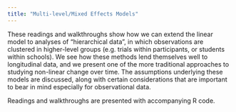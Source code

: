 ```yaml
---
title: "Multi-level/Mixed Effects Models"
---
```


These readings and walkthroughs show how we can extend the linear model to analyses of "hierarchical data", in which observations are clustered in higher-level groups (e.g. trials within participants, or students within schools). We see how these methods lend themselves well to longitudinal data, and we present one of the more traditional approaches to studying non-linear change over time. The assumptions underlying these models are discussed, along with certain considerations that are important to bear in mind especially for observational data.  

Readings and walkthroughs are presented with accompanying R code.  

